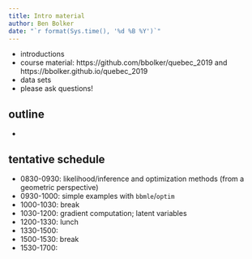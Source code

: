 ```yaml
---
title: Intro material
author: Ben Bolker
date: "`r format(Sys.time(), '%d %B %Y')`"
---
```


- introductions
- course material: https://github.com/bbolker/quebec_2019 and https://bbolker.github.io/quebec_2019
- data sets
- please ask questions!

## outline

- 

## tentative schedule

- 0830-0930: likelihood/inference and optimization methods (from a geometric perspective)
- 0930-1000: simple examples with `bbmle`/`optim`
- 1000-1030: break
- 1030-1200: gradient computation; latent variables
- 1200-1330: lunch
- 1330-1500: 
- 1500-1530: break
- 1530-1700: 
